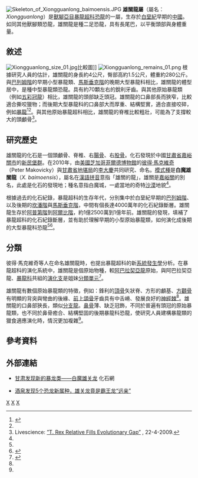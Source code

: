 {{Automatic Taxobox
| taxon = Xiongguanlong
| fossil_range = {{fossilrange|112|earliest=125|latest=100}}
| image = Xiongguanlong NT.jpg
| image_width = 250px
| image_caption = 雄關龍的想像圖
| authority = Li D. ''et al.'', 2010
| type_species = '''白魔雄關龍<br>''Xiongguanlong baimoensis'''''
| type_species_authority = Li D. ''et al.'', 2010 
}}
[[File:Skeleton_of_Xiongguanlong_baimoensis.JPG|thumb]]
'''雄關龍屬'''（屬名：''Xiongguanlong''）是[[獸腳亞目|獸腳亞目]][[暴龍超科|暴龍超科]][[恐龍|恐龍]]的一屬，生存於[[白堊紀|白堊紀]]早期的[[中國|中國]]。如同其他獸腳類恐龍，雄關龍是種二足恐龍，具有長尾巴，以平衡頭部與身體重量。

==敘述==
[[File:Xiongguanlong_size_01.jpg|thumb]]比較圖]]
[[File:Xiongguanlong_remains_01.png|thumb]]
根據研究人員的估計，雄關龍的身長約4公尺，臀部高約1.5公尺，體重約280公斤。與[[巴列姆階|巴列姆階]]的早期小型暴龍類、[[馬斯垂克階|馬斯垂克階]]的晚期大型暴龍科相比，雄關龍的體型居中，是種中型暴龍類恐龍。具有約70顆左右的銳利牙齒。與其他原始暴龍類（例如[[五彩冠龍|五彩冠龍]]）相比，雄關龍的頭部缺乏頭冠。雄關龍的口鼻部長而狹窄，比較適合撕咬獵物；而後期大型暴龍科的口鼻部大而厚重、結構堅實，適合直接咬碎，例如[[暴龍|暴龍]]<ref name =SCN>{{Cite web |url=http://www.sciencenews.org/view/generic/id/43050/description/Goldilocks_tyrannosaur_fossils_found |title=''Xiongguanlong'' en www.sciencenews.org |access-date=2009-11-23 |archive-date=2011-06-29 |archive-url=https://web.archive.org/web/20110629185847/http://www.sciencenews.org/view/generic/id/43050/description/Goldilocks_tyrannosaur_fossils_found |dead-url=no }}</ref><ref name="Lietal2010"/>。與其他原始暴龍超科相比，雄關龍的脊椎比較粗壯，可能為了支撐較大的頭顱骨<ref>Livescience: [http://www.livescience.com/animals/090422-china-dinosaurs.html ”T. Rex Relative Fills Evolutionary Gap”] {{Wayback|url=http://www.livescience.com/animals/090422-china-dinosaurs.html |date=20110101001141 }}, 22-4-2009.</ref>。

==研究歷史==
雄關龍的化石是一個頭顱骨、脊椎、右[[腸骨|腸骨]]、右[[股骨|股骨]]。化石發現於中國[[甘肅省|甘肅省]][[嘉峪關市|嘉峪關市]]的[[新民堡群|新民堡群]]。在2010年，由[[美國|美國]][[芝加哥|芝加哥]][[菲爾德博物館|菲爾德博物館]]的[[彼得·馬克維奇|彼得·馬克維奇]]（Peter Makovicky）與[[甘肅省地堪局|甘肅省地堪局]]的[[李大慶|李大慶]]共同研究、命名。[[模式種|模式種]]是'''白魔雄關龍'''（''X. baimoensis''），屬名在[[漢語拼音|漢語拼音]]意指「雄關的龍」，雄關是[[嘉峪關|嘉峪關]]的別名，此處是化石的發現地；種名意指白魔城，一處當地的奇特[[沙漠|沙漠]]地貌<ref name="Lietal2010"/>。

根據過去的化石紀錄，暴龍超科的生存年代，分別集中於白堊紀早期的[[巴列姆階|巴列姆階]]、以及後期的[[坎潘階|坎潘階]]與[[馬斯垂克階|馬斯垂克階]]，中間有個長達4000萬年的化石紀錄斷層。雄關龍生存於[[阿普第階|阿普第階]]到[[阿爾比階|阿爾比階]]，約1億2500萬到1億年前。雄關龍的發現，填補了暴龍超科的化石紀錄斷層，並有助於理解早期的小型原始暴龍類，如何演化成後期的大型暴龍科恐龍<ref name="Lietal2010"/><ref name=BBC>{{Cite web |url=http://news.bbc.co.uk/2/hi/science/nature/8010292.stm |title=''Xiongguanlong'' en news.bbc.co.uk |access-date=2009-11-23 |archive-date=2021-03-22 |archive-url=https://web.archive.org/web/20210322170817/http://news.bbc.co.uk/2/hi/science/nature/8010292.stm |dead-url=no }}</ref>。

==分類==
彼得·馬克維奇等人在命名雄關龍時，也提出暴龍超科的新[[系統發生學|系統發生學]]分析。在暴龍超科的演化系統中，雄關龍是個原始物種，較[[阿巴拉契亞龍|阿巴拉契亞龍]]原始，與阿巴拉契亞龍、[[暴龍科|暴龍科]]共組的[[演化支|演化支]]是姐妹[[分類單元|分類單元]]<ref name="Lietal2010">{{cite journal | last1 = Li | first1 = Daqing | last2 = Norell | first2 = Mark A. | last3 = Gao | first3 = Ke-Qin | last4 = Smith | first4 = Nathan D. | last5 = Makovicky | first5 = Peter J. | year = 2010 | title = A longirostrine tyrannosauroid from the Early Cretaceous of China | url = http://rspb.royalsocietypublishing.org/content/277/1679/183.full | journal = Proceedings of the Royal Society B: Biological Sciences | volume = 277 | issue = 1679 | pages = 183–190 | doi = 10.1098/rspb.2009.0249 | pmid = 19386654 | pmc = 2842666 | access-date = 2012-05-03 | archive-date = 2018-06-05 | archive-url = https://web.archive.org/web/20180605065517/http://rspb.royalsocietypublishing.org/content/277/1679/183.full | dead-url = no }}</ref>。

雄關龍有數個原始暴龍類的特徵，例如：鋒利的[[頂骨|頂骨]]矢狀脊、方形的顱基、[[方顴骨|方顴骨]]有明顯的背突與彎曲的後緣、[[前上頜骨|前上頜骨]]牙齒具有中舌嵴、發展良好的[[神經棘|神經棘]]<ref name="Lietal2010"/>。雄關龍的口鼻部狹長，類似[[分支龍|分支龍]]。[[鼻骨|鼻骨]]薄、缺乏冠飾，不同於普遍有頭冠的原始暴龍類，也不同於鼻骨癒合、結構堅固的後期暴龍科恐龍，使研究人員建構暴龍類的獵食適應演化時，情況更加複雜<ref name="Lietal2010"/>。

==參考資料==
{{reflist}}

==外部連結==
*{{zh}}[https://web.archive.org/web/20090428113655/http://www.uua.cn/news/show-8642-1.html 甘肃发现新的暴龙类——白魔雄关龙] 化石網
*{{zh}}[http://gansu.gansudaily.com.cn/system/2009/07/27/011192961.shtml 酒泉发现5个恐龙新属种，雄关龙竟是霸王龙“远亲”] {{Wayback|url=http://gansu.gansudaily.com.cn/system/2009/07/27/011192961.shtml |date=20190831120211 }} 
{{Taxonbar|from=Q134320}}

[[Category:亞洲恐龍|X]]
[[Category:下白堊紀恐龍|X]]
[[Category:暴龍超科|X]]